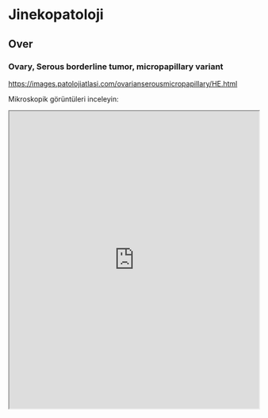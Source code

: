 # Jinekopatoloji {#sec-jinekopatoloji} 

## Over {#sec-over} 

### Ovary, Serous borderline tumor, micropapillary variant {#sec-ovary-serous-borderline-micropapillary} 

<https://images.patolojiatlasi.com/ovarianserousmicropapillary/HE.html>

Mikroskopik görüntüleri inceleyin:

<iframe src="https://images.patolojiatlasi.com/ovarianserousmicropapillary/HE.html" style="height:600px;width:100%;" data-external="1">

</iframe>




